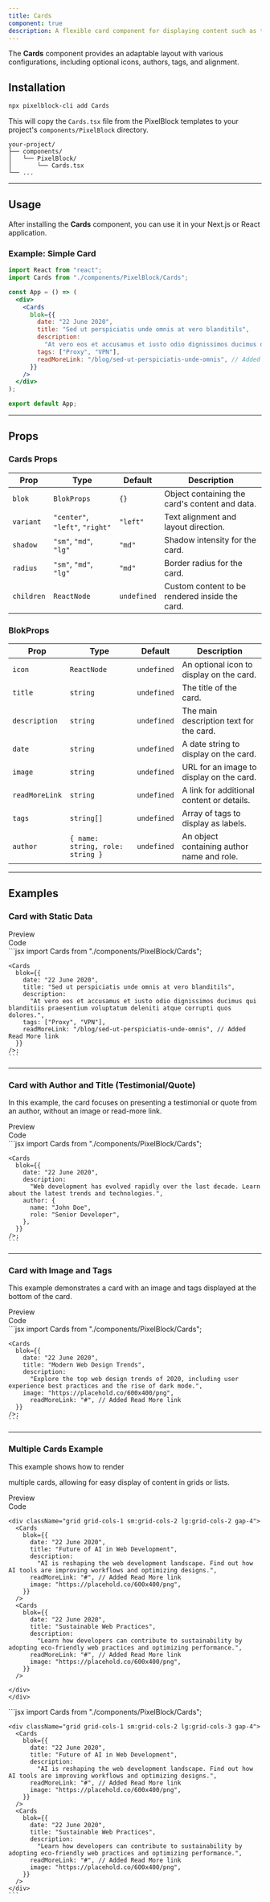 ```yaml
---
title: Cards
component: true
description: A flexible card component for displaying content such as titles, descriptions, tags, authors, and more.
---
```


The **Cards** component provides an adaptable layout with various configurations, including optional icons, authors, tags, and alignment.

## Installation

```bash
npx pixelblock-cli add Cards
```

This will copy the `Cards.tsx` file from the PixelBlock templates to your project's `components/PixelBlock` directory.

```
your-project/
├── components/
│   └── PixelBlock/
│       └── Cards.tsx
└── ...
```

---

## Usage

After installing the **Cards** component, you can use it in your Next.js or React application.

### Example: Simple Card

```jsx
import React from "react";
import Cards from "./components/PixelBlock/Cards";

const App = () => (
  <div>
    <Cards
      blok={{
        date: "22 June 2020",
        title: "Sed ut perspiciatis unde omnis at vero blanditils",
        description:
          "At vero eos et accusamus et iusto odio dignissimos ducimus qui blanditiis praesentium voluptatum deleniti atque corrupti quos dolores.",
        tags: ["Proxy", "VPN"],
        readMoreLink: "/blog/sed-ut-perspiciatis-unde-omnis", // Added Read More link
      }}
    />
  </div>
);

export default App;
```

---

## Props

### Cards Props

| Prop       | Type                            | Default     | Description                                    |
| ---------- | ------------------------------- | ----------- | ---------------------------------------------- |
| `blok`     | `BlokProps`                     | `{}`        | Object containing the card's content and data. |
| `variant`  | `"center"`, `"left"`, `"right"`  | `"left"`    | Text alignment and layout direction.           |
| `shadow`   | `"sm"`, `"md"`, `"lg"`          | `"md"`      | Shadow intensity for the card.                 |
| `radius`   | `"sm"`, `"md"`, `"lg"`          | `"md"`      | Border radius for the card.                    |
| `children` | `ReactNode`                     | `undefined` | Custom content to be rendered inside the card. |

### BlokProps

| Prop           | Type                             | Default     | Description                                |
| -------------- | -------------------------------- | ----------- | ------------------------------------------ |
| `icon`         | `ReactNode`                      | `undefined` | An optional icon to display on the card.   |
| `title`        | `string`                         | `undefined` | The title of the card.                     |
| `description`  | `string`                         | `undefined` | The main description text for the card.    |
| `date`         | `string`                         | `undefined` | A date string to display on the card.      |
| `image`        | `string`                         | `undefined` | URL for an image to display on the card.   |
| `readMoreLink` | `string`                         | `undefined` | A link for additional content or details.  |
| `tags`         | `string[]`                       | `undefined` | Array of tags to display as labels.        |
| `author`       | `{ name: string, role: string }` | `undefined` | An object containing author name and role. |

---

## Examples

### Card with Static Data

<Tabs defaultValue="preview">
  <TabsList>
    <TabsTrigger value="preview">
      <div className="flex items-center"><EyeIcon className="mr-2 h-4 w-4" />Preview</div>
    </TabsTrigger>
    <TabsTrigger value="code">
      <div className="flex items-center"><CodeIcon className="mr-2 h-4 w-4" />Code</div>
    </TabsTrigger>
  </TabsList>
  <TabsContent value="preview">
    <div className="bg-white dark:bg-zinc-900/10 rounded-lg border dark:border-white/10 shadow-sm h-full w-full py-4 px-2 not-prose">
      <Cards
        blok={{
          date: "22 June 2020",
          title: "Sed ut perspiciatis unde omnis at vero blanditils",
          description:
            "At vero eos et accusamus et iusto odio dignissimos ducimus qui blanditiis praesentium voluptatum deleniti atque corrupti quos dolores.",
          tags: ["Proxy", "VPN"],
          readMoreLink: "/blog/sed-ut-perspiciatis-unde-omnis", // Added Read More link
        }}
      />
    </div>
  </TabsContent>
  <TabsContent value="code">
    ```jsx
    import Cards from "./components/PixelBlock/Cards";

    <Cards
      blok={{
        date: "22 June 2020",
        title: "Sed ut perspiciatis unde omnis at vero blanditils",
        description:
          "At vero eos et accusamus et iusto odio dignissimos ducimus qui blanditiis praesentium voluptatum deleniti atque corrupti quos dolores.",
        tags: ["Proxy", "VPN"],
        readMoreLink: "/blog/sed-ut-perspiciatis-unde-omnis", // Added Read More link
      }}
    />;
    ```
  </TabsContent>
</Tabs>

---

### Card with Author and Title (Testimonial/Quote)

In this example, the card focuses on presenting a testimonial or quote from an author, without an image or read-more link.

<Tabs defaultValue="preview">
  <TabsList>
    <TabsTrigger value="preview">
      <div className="flex items-center"><EyeIcon className="mr-2 h-4 w-4" />Preview</div>
    </TabsTrigger>
    <TabsTrigger value="code">
      <div className="flex items-center"><CodeIcon className="mr-2 h-4 w-4" />Code</div>
    </TabsTrigger>
  </TabsList>
  <TabsContent value="preview">
    <div className="bg-white dark:bg-zinc-900/10 rounded-lg border dark:border-white/10 shadow-sm h-full w-full py-4 px-2 not-prose">
      <Cards
        blok={{
          date: "22 June 2020",
          description:
            "Web development has evolved rapidly over the last decade. Learn about the latest trends and technologies.",
          author: {
            name: "John Doe",
            role: "Senior Developer",
          },
        }}
      />
    </div>
  </TabsContent>
  <TabsContent value="code">
    ```jsx
    import Cards from "./components/PixelBlock/Cards";

    <Cards
      blok={{
        date: "22 June 2020",
        description:
          "Web development has evolved rapidly over the last decade. Learn about the latest trends and technologies.",
        author: {
          name: "John Doe",
          role: "Senior Developer",
        },
      }}
    />;
    ```
  </TabsContent>
</Tabs>

---

### Card with Image and Tags

This example demonstrates a card with an image and tags displayed at the bottom of the card.

<Tabs defaultValue="preview">
  <TabsList>
    <TabsTrigger value="preview">
      <div className="flex items-center"><EyeIcon className="mr-2 h-4 w-4" />Preview</div>
    </TabsTrigger>
    <TabsTrigger value="code">
      <div className="flex items-center"><CodeIcon className="mr-2 h-4 w-4" />Code</div>
    </TabsTrigger>
  </TabsList>
  <TabsContent value="preview">
    <div className="bg-white dark:bg-zinc-900/10 rounded-lg border dark:border-white/10 shadow-sm h-full w-full py-4 px-2 not-prose">
      <Cards
        blok={{
          date: "22 June 2020",
          title: "Modern Web Design Trends",
          description:
            "Explore the top web design trends of 2020, including user experience best practices and the rise of dark mode.",
          image: "https://placehold.co/600x400/png",
          readMoreLink: "#", // Added Read More link
        }}
      />
    </div>
  </TabsContent>
  <TabsContent value="code">
    ```jsx
    import Cards from "./components/PixelBlock/Cards";

    <Cards
      blok={{
        date: "22 June 2020",
        title: "Modern Web Design Trends",
        description:
          "Explore the top web design trends of 2020, including user experience best practices and the rise of dark mode.",
        image: "https://placehold.co/600x400/png",
          readMoreLink: "#", // Added Read More link
      }}
    />;
    ```
  </TabsContent>
</Tabs>

---

### Multiple Cards Example

This example shows how to render

 multiple cards, allowing for easy display of content in grids or lists.

<Tabs defaultValue="preview">
  <TabsList>
    <TabsTrigger value="preview">
      <div className="flex items-center"><EyeIcon className="mr-2 h-4 w-4" />Preview</div>
    </TabsTrigger>
    <TabsTrigger value="code">
      <div className="flex items-center"><CodeIcon className="mr-2 h-4 w-4" />Code</div>
    </TabsTrigger>
  </TabsList>
  <TabsContent value="preview">
      <div className="bg-white dark:bg-zinc-900/10 rounded-lg border dark:border-white/10 shadow-sm h-full w-full py-4 px-2 not-prose">

    <div className="grid grid-cols-1 sm:grid-cols-2 lg:grid-cols-2 gap-4">
      <Cards
        blok={{
          date: "22 June 2020",
          title: "Future of AI in Web Development",
          description:
            "AI is reshaping the web development landscape. Find out how AI tools are improving workflows and optimizing designs.",
          readMoreLink: "#", // Added Read More link
          image: "https://placehold.co/600x400/png",
        }}
      />
      <Cards
        blok={{
          date: "22 June 2020",
          title: "Sustainable Web Practices",
          description:
            "Learn how developers can contribute to sustainability by adopting eco-friendly web practices and optimizing performance.",
          readMoreLink: "#", // Added Read More link
          image: "https://placehold.co/600x400/png",
        }}
      />
    
    </div>
    </div>
  </TabsContent>
  <TabsContent value="code">
    ```jsx
    import Cards from "./components/PixelBlock/Cards";

    <div className="grid grid-cols-1 sm:grid-cols-2 lg:grid-cols-3 gap-4">
      <Cards
        blok={{
          date: "22 June 2020",
          title: "Future of AI in Web Development",
          description:
            "AI is reshaping the web development landscape. Find out how AI tools are improving workflows and optimizing designs.",
          readMoreLink: "#", // Added Read More link
          image: "https://placehold.co/600x400/png",
        }}
      />
      <Cards
        blok={{
          date: "22 June 2020",
          title: "Sustainable Web Practices",
          description:
            "Learn how developers can contribute to sustainability by adopting eco-friendly web practices and optimizing performance.",
          readMoreLink: "#", // Added Read More link
          image: "https://placehold.co/600x400/png",
        }}
      />
    </div>
    ```
  </TabsContent>
</Tabs>